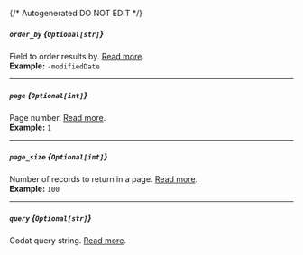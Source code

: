 {/* Autogenerated DO NOT EDIT  */}
##### `order_by` *{`Optional[str]`}*
Field to order results by. [Read more](https://docs.codat.io/using\-the\-api/ordering\-results).
<br/>
**Example:** `-modifiedDate`

---
##### `page` *{`Optional[int]`}*
Page number. [Read more](https://docs.codat.io/using\-the\-api/paging).
<br/>
**Example:** `1`

---
##### `page_size` *{`Optional[int]`}*
Number of records to return in a page. [Read more](https://docs.codat.io/using\-the\-api/paging).
<br/>
**Example:** `100`

---
##### `query` *{`Optional[str]`}*
Codat query string. [Read more](https://docs.codat.io/using\-the\-api/querying).


